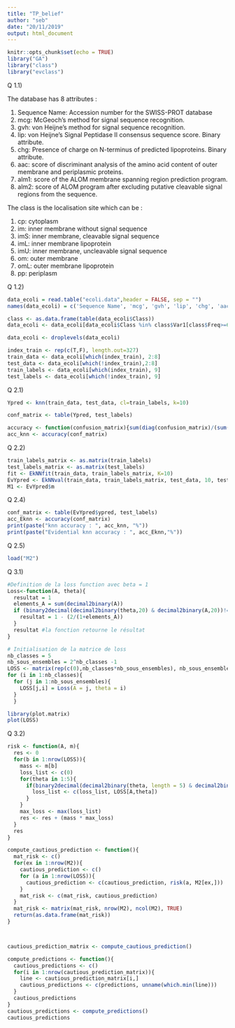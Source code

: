 ```yaml
---
title: "TP_belief"
author: "seb"
date: "20/11/2019"
output: html_document
---
```


```r
knitr::opts_chunk$set(echo = TRUE)
library("GA")
library("class")
library("evclass")
```

Q 1.1)

The database has 8 attributes :

1. Sequence Name: Accession number for the SWISS-PROT database
2. mcg: McGeoch's method for signal sequence recognition.
3. gvh: von Heijne's method for signal sequence recognition.
4. lip: von Heijne's Signal Peptidase II consensus sequence score. Binary attribute.
5. chg: Presence of charge on N-terminus of predicted lipoproteins. Binary attribute.
6. aac: score of discriminant analysis of the amino acid content of outer membrane and periplasmic proteins.
7. alm1: score of the ALOM membrane spanning region prediction program.
8. alm2: score of ALOM program after excluding putative cleavable signal regions from the sequence.

The class is the localisation site which can be :

1. cp: cytoplasm
2. im: inner membrane without signal sequence
3. imS: inner membrane, cleavable signal sequence
4. imL: inner membrane lipoprotein
5. imU: inner membrane, uncleavable signal sequence
6. om: outer membrane
7. omL: outer membrane lipoprotein
8. pp: periplasm

Q 1.2)
```r

data_ecoli = read.table("ecoli.data",header = FALSE, sep = "")
names(data_ecoli) = c('Sequence Name', 'mcg', 'gvh', 'lip', 'chg', 'aac', 'alm1', 'alm2', 'Class')

class <- as.data.frame(table(data_ecoli$Class))
data_ecoli <- data_ecoli[data_ecoli$Class %in% class$Var1[class$Freq>=6],]

data_ecoli <- droplevels(data_ecoli)

index_train <- rep(c(T,F), length.out=327)
train_data <- data_ecoli[which(index_train), 2:8]
test_data <- data_ecoli[which(!index_train),2:8]
train_labels <- data_ecoli[which(index_train), 9]
test_labels <- data_ecoli[which(!index_train), 9]
```

Q 2.1)
```r
Ypred <- knn(train_data, test_data, cl=train_labels, k=10)

conf_matrix <- table(Ypred, test_labels)

accuracy <- function(confusion_matrix){sum(diag(confusion_matrix)/(sum(rowSums(confusion_matrix)))) * 100}
acc_knn <- accuracy(conf_matrix)
```

Q 2.2)
```r


train_labels_matrix <- as.matrix(train_labels)
test_labels_matrix <- as.matrix(test_labels)
fit <- EkNNfit(train_data, train_labels_matrix, K=10)
EvYpred <- EkNNval(train_data, train_labels_matrix, test_data, 10, test_labels_matrix, fit$param)
M1 <- EvYpred$m
```

Q 2.4)
```r
conf_matrix <- table(EvYpred$ypred, test_labels)
acc_Eknn <- accuracy(conf_matrix)
print(paste("knn accuracy : ", acc_knn, "%"))
print(paste("Evidential knn accuracy : ", acc_Eknn,"%"))
```

Q 2.5)
```r
load("M2")
```

Q 3.1)
```r
#Definition de la loss function avec beta = 1
Loss<-function(A, theta){
  resultat = 1
  elements_A = sum(decimal2binary(A))
  if (binary2decimal(decimal2binary(theta,20) & decimal2binary(A,20))!=0){
    resultat = 1 - (2/(1+elements_A))
  }
  resultat #la fonction retourne le résultat
}
```

```r
# Initialisation de la matrice de loss
nb_classes = 5
nb_sous_ensembles = 2^nb_classes -1
LOSS <- matrix(rep(c(0),nb_classes*nb_sous_ensembles), nb_sous_ensembles,nb_classes)
for (i in 1:nb_classes){
  for (j in 1:nb_sous_ensembles){
    LOSS[j,i] = Loss(A = j, theta = i)
  }
  }
```

```r
library(plot.matrix)
plot(LOSS)
```

Q 3.2)
```r
risk <- function(A, m){
  res <- 0
  for(b in 1:nrow(LOSS)){
    mass <- m[b]
    loss_list <- c(0)
    for(theta in 1:5){
      if(binary2decimal(decimal2binary(theta, length = 5) & decimal2binary(b, length =5)) != 0){
        loss_list <- c(loss_list, LOSS[A,theta])
      }
    }
    max_loss <- max(loss_list)
    res <- res + (mass * max_loss)
  }
  res
}

compute_cautious_prediction <- function(){
  mat_risk <- c()
  for(ex in 1:nrow(M2)){
    cautious_prediction <- c()
    for (a in 1:nrow(LOSS)){
      cautious_prediction <- c(cautious_prediction, risk(a, M2[ex,]))
    }
    mat_risk <- c(mat_risk, cautious_prediction)
  }
  mat_risk <- matrix(mat_risk, nrow(M2), ncol(M2), TRUE)
  return(as.data.frame(mat_risk))
}



cautious_prediction_matrix <- compute_cautious_prediction()

compute_predictions <- function(){
  cautious_predictions <- c()
  for(i in 1:nrow(cautious_prediction_matrix)){
    line <- cautious_prediction_matrix[i,]
    cautious_predictions <- c(predictions, unname(which.min(line)))
  }
  cautious_predictions
}
cautious_predictions <- compute_predictions()
cautious_predictions
```



